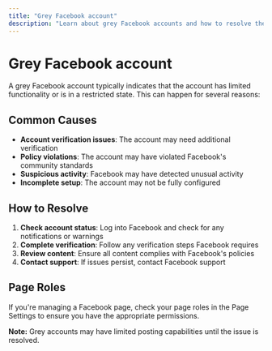 ```yaml
---
title: "Grey Facebook account"
description: "Learn about grey Facebook accounts and how to resolve them"
---
```


# Grey Facebook account

A grey Facebook account typically indicates that the account has limited functionality or is in a restricted state. This can happen for several reasons:

## Common Causes

- **Account verification issues**: The account may need additional verification
- **Policy violations**: The account may have violated Facebook's community standards
- **Suspicious activity**: Facebook may have detected unusual activity
- **Incomplete setup**: The account may not be fully configured

## How to Resolve

1. **Check account status**: Log into Facebook and check for any notifications or warnings
2. **Complete verification**: Follow any verification steps Facebook requires
3. **Review content**: Ensure all content complies with Facebook's policies
4. **Contact support**: If issues persist, contact Facebook support

## Page Roles

If you're managing a Facebook page, check your page roles in the Page Settings to ensure you have the appropriate permissions.

**Note:** Grey accounts may have limited posting capabilities until the issue is resolved.